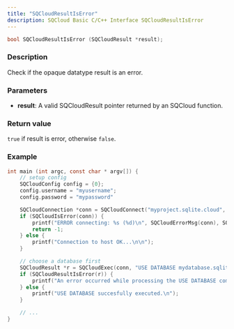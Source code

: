 ```yaml
---
title: "SQCloudResultIsError"
description: SQCloud Basic C/C++ Interface SQCloudResultIsError
---
```


```c
bool SQCloudResultIsError (SQCloudResult *result);
```

### Description
Check if the opaque datatype result is an error.

### Parameters
* **result**: A valid SQCloudResult pointer returned by an SQCloud function.

### Return value
`true` if result is error, otherwise `false`.

### Example
```c
int main (int argc, const char * argv[]) {
    // setup config
    SQCloudConfig config = {0};
    config.username = "myusername";
    config.password = "mypassword"

    SQCloudConnection *conn = SQCloudConnect("myproject.sqlite.cloud", SQCLOUD_DEFAULT_PORT, &config);
    if (SQCloudIsError(conn)) {
        printf("ERROR connecting: %s (%d)\n", SQCloudErrorMsg(conn), SQCloudErrorCode(conn));
        return -1;
    } else {
        printf("Connection to host OK...\n\n");
    }

    // choose a database first
    SQCloudResult *r = SQCloudExec(conn, "USE DATABASE mydatabase.sqlite;");
    if (SQCloudResultIsError(r)) {
        printf("An error occurred while processing the USE DATABASE command.\n");
    } else {
        printf("USE DATABASE succesfully executed.\n");
    }

    // ...
}
```